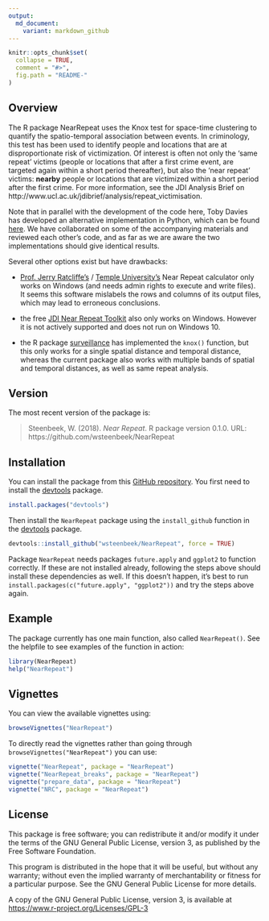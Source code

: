```yaml
---
output:
  md_document:
    variant: markdown_github
---
```


<!-- README.md is generated from README.Rmd. Please edit that file -->

```r
knitr::opts_chunk$set(
  collapse = TRUE,
  comment = "#>",
  fig.path = "README-"
)
```


## Overview

The R package NearRepeat uses the Knox test for space-time clustering to quantify the spatio-temporal association between events. In criminology, this test has been used to identify people and locations that are at disproportionate risk of victimization. Of interest is often not only the 'same repeat' victims (people or locations that after a first crime event, are targeted again within a short period thereafter), but also the 'near repeat' victims: **nearby** people or locations that are victimized within a short period after the first crime. For more information, see the JDI Analysis Brief on http://www.ucl.ac.uk/jdibrief/analysis/repeat_victimisation.

Note that in parallel with the development of the code here, Toby Davies has developed an alternative implementation in Python, which can be found [here](https://github.com/tobydavies/NearRepeat). We have collaborated on some of the accompanying materials and reviewed each other's code, and as far as we are aware the two implementations should give identical results.

Several other options exist but have drawbacks:

- [Prof. Jerry Ratcliffe's](http://www.jratcliffe.net/software/) / [Temple University's](http://www.cla.temple.edu/center-for-security-and-crime-science/projects/#near-repeat-calculator) Near Repeat calculator only works on Windows (and needs admin rights to execute and write files). It seems this software mislabels the rows and columns of its output files, which may lead to erroneous conclusions.

- the free [JDI Near Repeat Toolkit](http://www.ucl.ac.uk/jill-dando-institute/research/research-groups/geo-crime/near_repeat_toolkit) also only works on Windows. However it is not actively supported and does not run on Windows 10.

- the R package [surveillance](https://cran.r-project.org/package=surveillance) has implemented the `knox()` function, but this only works for a single spatial distance and temporal distance, whereas the current package also works with multiple bands of spatial and temporal distances, as well as same repeat analysis.


## Version

The most recent version of the package is:

> Steenbeek, W. (2018). *Near Repeat*. R package version 0.1.0. URL: https://github.com/wsteenbeek/NearRepeat


## Installation

You can install the package from this 
[GitHub repository](https://github.com/wsteenbeek/NearRepeat). You first need to
install the [devtools](https://CRAN.R-project.org/package=devtools) package.

```r
install.packages("devtools")
```

Then install the `NearRepeat` package using the `install_github` function in the
[devtools](https://CRAN.R-project.org/package=devtools) package.

```r
devtools::install_github("wsteenbeek/NearRepeat", force = TRUE)
```

Package `NearRepeat` needs packages `future.apply` and `ggplot2` to function correctly. If these are not installed already, following the steps above should install these dependencies as well. If this doesn't happen, it's best to run `install.packages(c("future.apply", "ggplot2"))` and try the steps above again.


## Example

The package currently has one main function, also called `NearRepeat()`. See the helpfile to see examples of the function in action:

```r
library(NearRepeat)
help("NearRepeat")
```


## Vignettes

You can view the available vignettes using:

```r
browseVignettes("NearRepeat")
```

To directly read the vignettes rather than going through `browseVignettes("NearRepeat")` you can use:

```r
vignette("NearRepeat", package = "NearRepeat")
vignette("NearRepeat_breaks", package = "NearRepeat")
vignette("prepare_data", package = "NearRepeat")
vignette("NRC", package = "NearRepeat")
```


## License

This package is free software; you can redistribute it and/or modify it
under the terms of the GNU General Public License, version 3, as
published by the Free Software Foundation.

This program is distributed in the hope that it will be useful, but
without any warranty; without even the implied warranty of
merchantability or fitness for a particular purpose.  See the GNU
General Public License for more details.

A copy of the GNU General Public License, version 3, is available at
<https://www.r-project.org/Licenses/GPL-3>
